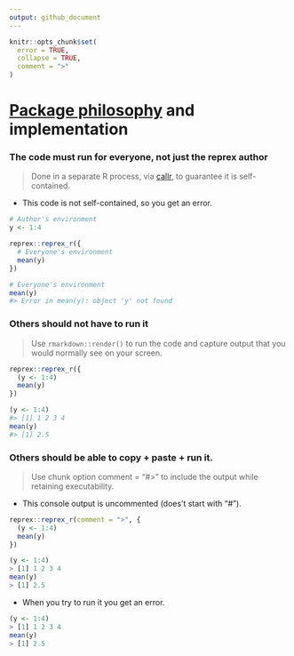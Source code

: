 ```yaml
---
output: github_document
---
```


```r
knitr::opts_chunk$set(
  error = TRUE,
  collapse = TRUE,
  comment = ">"
)
```

# [Package philosophy](https://reprex.tidyverse.org/articles/reprex-dos-and-donts.html#package-philosophy) and implementation

### The code must run for everyone, not just the reprex author

> Done in a separate R process, via [callr](https://callr.r-lib.org/), to
guarantee it is self-contained.

* This code is not self-contained, so you get an error.

```r
# Author's environment
y <- 1:4

reprex::reprex_r({
  # Everyone's environment
  mean(y)
})
```

```r
# Everyone's environment
mean(y)
#> Error in mean(y): object 'y' not found
```

### Others should not have to run it

> Use `rmarkdown::render()` to run the code and capture output that you would
normally see on your screen.

```r
reprex::reprex_r({
  (y <- 1:4)
  mean(y)
})
```

```r
(y <- 1:4)
#> [1] 1 2 3 4
mean(y)
#> [1] 2.5
```

### Others should be able to copy + paste + run it.

> Use chunk option comment = "#>" to include the output while retaining
executability.

* This console output is uncommented (does't start with "#").

```r
reprex::reprex_r(comment = ">", {
  (y <- 1:4)
  mean(y)
})
```

```r
(y <- 1:4)
> [1] 1 2 3 4
mean(y)
> [1] 2.5
```

* When you try to run it you get an error.

```r
(y <- 1:4)
> [1] 1 2 3 4
mean(y)
> [1] 2.5
```
